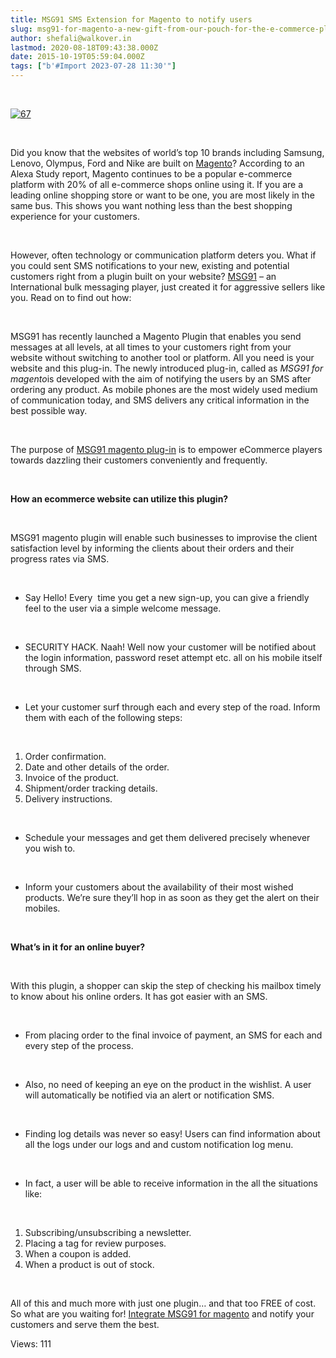 ```yaml
---
title: MSG91 SMS Extension for Magento to notify users
slug: msg91-for-magento-a-new-gift-from-our-pouch-for-the-e-commerce-platform
author: shefali@walkover.in
lastmod: 2020-08-18T09:43:38.000Z
date: 2015-10-19T05:59:04.000Z
tags: ["b'#Import 2023-07-28 11:30'"]
---
```


 


[![67](https://images-msg91.s3.ap-south-1.amazonaws.com/content/images/wordpress/2015/10/67.png)](https://images-msg91.s3.ap-south-1.amazonaws.com/content/images/wordpress/67.png)


 


  

Did you know that the websites of world’s top 10 brands including Samsung, Lenovo, Olympus, Ford and Nike are built on [Magento](http://magento.com/)? According to an Alexa Study report, Magento continues to be a popular e-commerce platform with 20% of all e-commerce shops online using it. If you are a leading online shopping store or want to be one, you are most likely in the same bus. This shows you want nothing less than the best shopping experience for your customers. 


 


However, often technology or communication platform deters you. What if you could sent SMS notifications to your new, existing and potential customers right from a plugin built on your website? [MSG91](https://msg91.com/?utm_source=blog&utm_medium=free) – an International bulk messaging player, just created it for aggressive sellers like you. Read on to find out how:


 


MSG91 has recently launched a Magento Plugin that enables you send messages at all levels, at all times to your customers right from your website without switching to another tool or platform. All you need is your website and this plug-in. The newly introduced plug-in, called as *MSG91 for magento*is developed with the aim of notifying the users by an SMS after ordering any product. As mobile phones are the most widely used medium of communication today, and SMS delivers any critical information in the best possible way. 


 


The purpose of [MSG91 magento plug-in](http://www.magentocommerce.com/magento-connect/msg91-messaging-extension.html) is to empower eCommerce players towards dazzling their customers conveniently and frequently.


 


**How an ecommerce website can utilize this plugin?**


 


MSG91 magento plugin will enable such businesses to improvise the client satisfaction level by informing the clients about their orders and their progress rates via SMS.


 


* Say Hello! Every  time you get a new sign-up, you can give a friendly feel to the user via a simple welcome message.


 


* SECURITY HACK. Naah! Well now your customer will be notified about the login information, password reset attempt etc. all on his mobile itself through SMS.


 


* Let your customer surf through each and every step of the road. Inform them with each of the following steps:


 


1. Order confirmation.
2. Date and other details of the order.
3. Invoice of the product.
4. Shipment/order tracking details.
5. Delivery instructions.


 


* Schedule your messages and get them delivered precisely whenever you wish to.


 


* Inform your customers about the availability of their most wished products. We’re sure they’ll hop in as soon as they get the alert on their mobiles.


 


**What’s in it for an online buyer?**


 


With this plugin, a shopper can skip the step of checking his mailbox timely to know about his online orders. It has got easier with an SMS.


 


* From placing order to the final invoice of payment, an SMS for each and every step of the process.


 


* Also, no need of keeping an eye on the product in the wishlist. A user will automatically be notified via an alert or notification SMS.


 


* Finding log details was never so easy! Users can find information about all the logs under our logs and and custom notification log menu.


 


* In fact, a user will be able to receive information in the all the situations like:


 


1. Subscribing/unsubscribing a newsletter.
2. Placing a tag for review purposes.
3. When a coupon is added.
4. When a product is out of stock.


 


All of this and much more with just one plugin… and that too FREE of cost. So what are you waiting for! [Integrate MSG91 for magento](http://help.msg91.com/article/157-how-to-install-and-use-msg91-for-magento) and notify your customers and serve them the best.


 Views: 111


